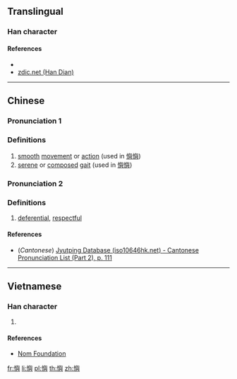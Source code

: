 {{character info/new}}
==Translingual==

===Han character===
{{Han char|rn=61|rad=心|as=14|sn=17|four=|canj=PHXC|ids=⿰忄與}}

====References====
* {{Han ref|kx=0406.270|dkj=11365|dj=0747.230|hdz=42361.060|uh=61D9|ud=25049}}
* [http://www.zdic.net/z/1a/js/61D9.htm zdic.net (Han Dian)]

----

==Chinese==
{{zh-forms}}

===Pronunciation 1===
{{zh-pron
|m=yǔ
|c=jyu5
|mc=
|oc=
|ma=
|cat=n
}}

===Definitions===
{{zh-hanzi}}

# [[smooth]] [[movement]] or [[action]] (used in [[懙懙]])
# [[serene]] or [[composed]] [[gait]] (used in [[懙懙]])

===Pronunciation 2===
{{zh-pron
|m=yú
|c=jyu4
|ma=
|cat=a
}}

===Definitions===
{{zh-hanzi}}

# [[deferential]], [[respectful]]

====References====
* (''Cantonese'') [http://www.iso10646hk.net/jp/document/download.jsp Jyutping Database (iso10646hk.net) - Cantonese Pronunciation List (Part 2), p. 111]

----

==Vietnamese==

===Han character===
{{vi-readings|rs=心14|hanviet=rỡ}}

# {{defn|lang=vi|sort=心14}}

====References====
* [http://nomfoundation.org/common/nom_details.php?codepoint=61d9 Nom Foundation]

[[fr:懙]]
[[li:懙]]
[[pl:懙]]
[[th:懙]]
[[zh:懙]]